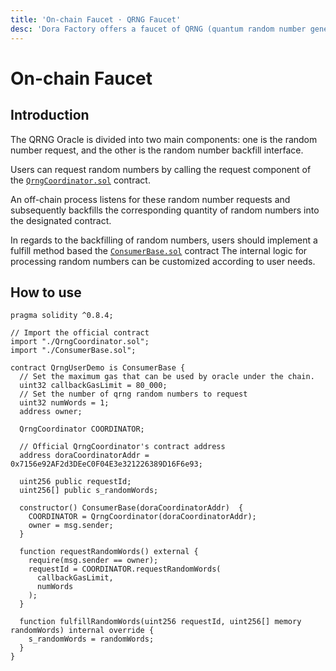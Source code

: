```yaml
---
title: 'On-chain Faucet · QRNG Faucet'
desc: 'Dora Factory offers a faucet of QRNG (quantum random number generation) for scientific research and product testing. You can request device-independent quantum random numbers for free.'
---
```


# On-chain Faucet

## Introduction

The QRNG Oracle is divided into two main components: one is the random number request, and the other is the random number backfill interface.

Users can request random numbers by calling the request component of the [`QrngCoordinator.sol`](https://github.com/DoraFactory/DI-QRNG-Faucet/blob/main/contracts/QrngCoordinator.sol) contract.

An off-chain process listens for these random number requests and subsequently backfills the corresponding quantity of random numbers into the designated contract.

In regards to the backfilling of random numbers, users should implement a fulfill method based the [`ConsumerBase.sol`](https://github.com/DoraFactory/DI-QRNG-Faucet/blob/main/contracts/ConsumerBase.sol) contract The internal logic for processing random numbers can be customized according to user needs.

## How to use

```solidity filename="Demo"
pragma solidity ^0.8.4;

// Import the official contract
import "./QrngCoordinator.sol";
import "./ConsumerBase.sol";

contract QrngUserDemo is ConsumerBase {
  // Set the maximum gas that can be used by oracle under the chain.
  uint32 callbackGasLimit = 80_000;
  // Set the number of qrng random numbers to request
  uint32 numWords = 1;
  address owner;

  QrngCoordinator COORDINATOR;

  // Official QrngCoordinator's contract address
  address doraCoordinatorAddr = 0x7156e92AF2d3DEeC0F04E3e321226389D16F6e93;

  uint256 public requestId;
  uint256[] public s_randomWords;

  constructor() ConsumerBase(doraCoordinatorAddr)  {
    COORDINATOR = QrngCoordinator(doraCoordinatorAddr);
    owner = msg.sender;
  }

  function requestRandomWords() external {
    require(msg.sender == owner);
    requestId = COORDINATOR.requestRandomWords(
      callbackGasLimit,
      numWords
    );
  }

  function fulfillRandomWords(uint256 requestId, uint256[] memory randomWords) internal override {
    s_randomWords = randomWords;
  }
}
```
